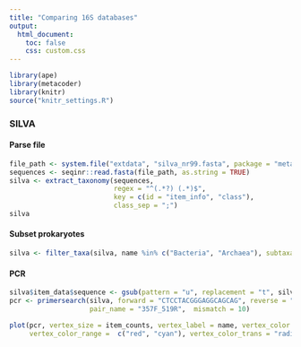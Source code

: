 ```yaml
---
title: "Comparing 16S databases"
output:
  html_document:
    toc: false
    css: custom.css
---
```


```r
library(ape)
library(metacoder)
library(knitr)
source("knitr_settings.R")
```


### SILVA

#### Parse file

```r
file_path <- system.file("extdata", "silva_nr99.fasta", package = "metacoder")
sequences <- seqinr::read.fasta(file_path, as.string = TRUE)
silva <- extract_taxonomy(sequences,
                          regex = "^(.*?) (.*)$",
                          key = c(id = "item_info", "class"),
                          class_sep = ";")
silva
```

#### Subset prokaryotes

```r
silva <- filter_taxa(silva, name %in% c("Bacteria", "Archaea"), subtaxa = TRUE)
```


#### PCR

```r
silva$item_data$sequence <- gsub(pattern = "u", replacement = "t", silva$item_data$sequence)
pcr <- primersearch(silva, forward = "CTCCTACGGGAGGCAGCAG", reverse = "GWATTACCGCGGCKGCTG",
                    pair_name = "357F_519R",  mismatch = 10)
```


```r
plot(pcr, vertex_size = item_counts, vertex_label = name, vertex_color = prop_amplified,
     vertex_color_range =  c("red", "cyan"), vertex_color_trans = "radius", tree_label = name)
```



